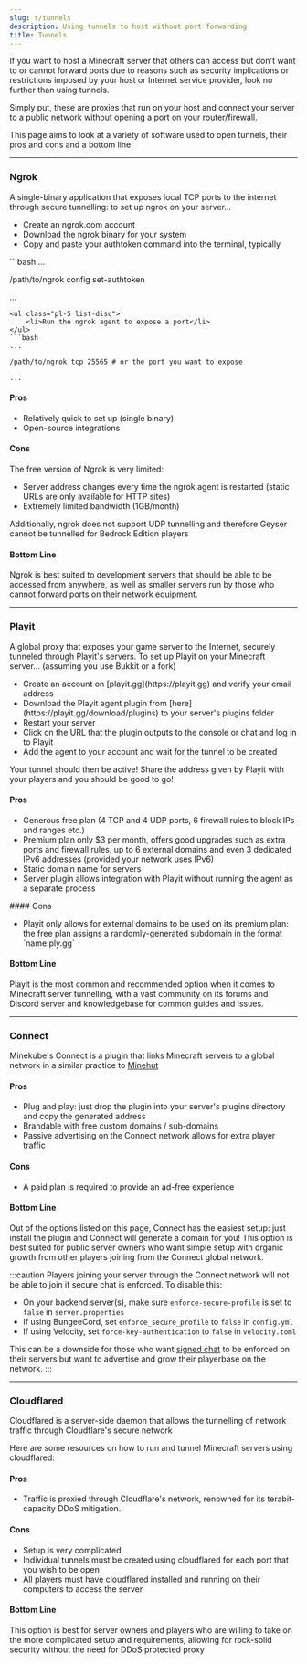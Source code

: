 ```yaml
---
slug: t/tunnels
description: Using tunnels to host without port forwarding
title: Tunnels
---
```



If you want to host a Minecraft server that others can access but don't want to or cannot forward ports due to reasons such as security implications or restrictions imposed by your host or Internet service provider, look no further than using tunnels.

Simply put, these are proxies that run on your host and connect your server to a public network without opening a port on your router/firewall.

This page aims to look at a variety of software used to open tunnels, their pros and cons and a bottom line:

* * *

### Ngrok

A single-binary application that exposes local TCP ports to the internet through secure tunnelling: to set up ngrok on your server...

<ul class="pl-5 list-disc">
    <li>Create an ngrok.com account</li>
    <li>Download the ngrok binary for your system</li>
    <li>Copy and paste your authtoken command into the terminal, typically</li>
</ul>
```bash
...

/path/to/ngrok config set-authtoken <token>

...

````
<ul class="pl-5 list-disc">
    <li>Run the ngrok agent to expose a port</li>
</ul>
```bash
...

/path/to/ngrok tcp 25565 # or the port you want to expose

...
````

#### Pros

<ul class="pl-5 list-disc">
    <li>Relatively quick to set up (single binary)</li>
    <li>Open-source integrations</li>
</ul>

#### Cons

The free version of Ngrok is very limited:

<ul class="pl-5 list-disc">
    <li>Server address changes every time the ngrok agent is restarted (static URLs are only available for HTTP sites)</li>
    <li>Extremely limited bandwidth (1GB/month)</li>
</ul>

Additionally, ngrok does not support UDP tunnelling and therefore Geyser cannot be tunnelled for Bedrock Edition players

#### Bottom Line

Ngrok is best suited to development servers that should be able to be accessed from anywhere, as well as smaller servers run by those who cannot forward ports on their network equipment.

<LinkCard
  title="Website"
  href="https://ngrok.com"
/>

* * *

### Playit

A global proxy that exposes your game server to the Internet, securely tunneled through Playit's servers. To set up Playit on your Minecraft server... (assuming you use Bukkit or a fork)

<ul class="pl-5 list-disc">
    <li>Create an account on [playit.gg](https://playit.gg) and verify your email address</li>
    <li>Download the Playit agent plugin from [here](https://playit.gg/download/plugins) to your server's plugins folder</li>
    <li>Restart your server</li>
    <li>Click on the URL that the plugin outputs to the console or chat and log in to Playit</li>
    <li>Add the agent to your account and wait for the tunnel to be created</li>
</ul>
Your tunnel should then be active! Share the address given by Playit with your players and you should be good to go!

#### Pros

<ul class="pl-5 list-disc">
    <li>Generous free plan (4 TCP and 4 UDP ports, 6 firewall rules to block IPs and ranges etc.)</li>
    <li>Premium plan only $3 per month, offers good upgrades such as extra ports and firewall rules, up to 6 external domains and even 3 dedicated IPv6 addresses (provided your network uses IPv6)</li>
    <li>Static domain name for servers</li>
    <li>Server plugin allows integration with Playit without running the agent as a separate process</li>
</ul>
#### Cons
<ul class="pl-5 list-disc">
    <li>Playit only allows for external domains to be used on its premium plan: the free plan assigns a randomly-generated subdomain in the format `name.ply.gg`</li>
</ul>

#### Bottom Line

Playit is the most common and recommended option when it comes to Minecraft server tunnelling, with a vast community on its forums and Discord server and knowledgebase for common guides and issues.

<LinkCard
  title="Website"
  href="https://playit.gg"
/>

* * *

### Connect

Minekube's Connect is a plugin that links Minecraft servers to a global network in a similar practice to [Minehut](https://minehut.com)

#### Pros

<ul class="pl-5 list-disc">
    <li>Plug and play: just drop the plugin into your server's plugins directory and copy the generated address</li>
    <li>Brandable with free custom domains / sub-domains</li>
    <li>Passive advertising on the Connect network allows for extra player traffic</li>
</ul>

#### Cons

<ul class="pl-5 list-disc">
    <li>A paid plan is required to provide an ad-free experience</li>
</ul>

#### Bottom Line

Out of the options listed on this page, Connect has the easiest setup: just install the plugin and Connect will generate a domain for you!
This option is best suited for public server owners who want simple setup with organic growth from other players joining from the Connect global network.

:::caution
Players joining your server through the Connect network will not be able to join if secure chat is enforced. To disable this:

- On your backend server(s), make sure `enforce-secure-profile` is set to `false` in `server.properties`
- If using BungeeCord, set `enforce_secure_profile` to `false` in `config.yml`
- If using Velocity, set `force-key-authentication` to `false` in `velocity.toml`

This can be a downside for those who want [signed chat](/t/signed-chat) to be enforced on their servers but want to advertise and grow their playerbase on the network.
:::

<LinkCard
  title="Website"
  href="https://connect.minekube.com/"
/>

* * *

### Cloudflared

Cloudflared is a server-side daemon that allows the tunnelling of network traffic through Cloudflare's secure network

Here are some resources on how to run and tunnel Minecraft servers using cloudflared:

<CardGrid>
<LinkCard title="Cloudflare Community" href="https://community.cloudflare.com/t/would-i-be-able-to-use-cloudflare-tunnel-to-host-a-minecraft-server/383942" />
<LinkCard title="Cyb3r Jak3" href="https://blog.cyberjake.xyz/post/2022-03-26-cloudflared-minecraft/" />
</CardGrid>

#### Pros

<ul class="pl-5 list-disc">
    <li>Traffic is proxied through Cloudflare's network, renowned for its terabit-capacity DDoS mitigation.</li>
</ul>

#### Cons

<ul class="pl-5 list-disc">
    <li>Setup is very complicated</li>
    <li>Individual tunnels must be created using cloudflared for each port that you wish to be open</li>
    <li>All players must have cloudflared installed and running on their computers to access the server</li>
</ul>

#### Bottom Line

This option is best for server owners and players who are willing to take on the more complicated setup and requirements, allowing for rock-solid security without the need for DDoS protected proxy

<LinkCard
  title="Developer Docs"
  href="https://developers.cloudflare.com/cloudflare-one/connections/connect-networks/downloads/"
/>
